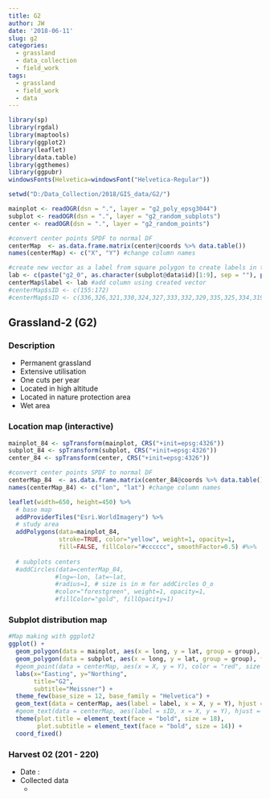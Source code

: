 ```yaml
---
title: G2
author: JW
date: '2018-06-11'
slug: g2
categories:
  - grassland
  - data_collection
  - field_work
tags:
  - grassland
  - field_work
  - data
---
```



```r
library(sp)
library(rgdal)
library(maptools)
library(ggplot2)
library(leaflet)
library(data.table)
library(ggthemes)
library(ggpubr)
windowsFonts(Helvetica=windowsFont("Helvetica-Regular"))

setwd("D:/Data_Collection/2018/GIS_data/G2/")

mainplot <- readOGR(dsn = ".", layer = "g2_poly_epsg3044")
subplot <- readOGR(dsn = ".", layer = "g2_random_subplots")
center <- readOGR(dsn = ".", layer = "g2_random_points")

#convert center points SPDF to normal DF
centerMap  <- as.data.frame.matrix(center@coords %>% data.table()) 
names(centerMap) <- c("X", "Y") #change column names

#create new vector as a label from square polygon to create labels in the map
lab <- c(paste("g2_0", as.character(subplot@data$id)[1:9], sep = ""), paste("g2_", as.character(subplot@data$id[10:20]), sep = ""))
centerMap$label <- lab #add column using created vector
#centerMap$sID <- c(155:172)
#centerMap$sID <- c(336,326,321,330,324,327,333,332,329,335,325,334,319,323,331,320,322,328)
```

## Grassland-2 (G2)

### Description

* Permanent grassland
* Extensive utilisation
* One cuts per year
* Located in high altitude
* Located in nature protection area
* Wet area

### Location map (interactive)

```r

mainplot_84 <- spTransform(mainplot, CRS("+init=epsg:4326"))
subplot_84 <- spTransform(subplot, CRS("+init=epsg:4326"))
center_84 <- spTransform(center, CRS("+init=epsg:4326"))

#convert center points SPDF to normal DF
centerMap_84  <- as.data.frame.matrix(center_84@coords %>% data.table()) 
names(centerMap_84) <- c("lon", "lat") #change column names

leaflet(width=650, height=450) %>%
  # base map
  addProviderTiles("Esri.WorldImagery") %>%
  # study area
  addPolygons(data=mainplot_84,
              stroke=TRUE, color="yellow", weight=1, opacity=1,
              fill=FALSE, fillColor="#cccccc", smoothFactor=0.5) #%>%
  
  # subplots centers
  #addCircles(data=centerMap_84,
             #lng=~lon, lat=~lat,
             #radius=1, # size is in m for addCircles O_o
             #color="forestgreen", weight=1, opacity=1,
             #fillColor="gold", fillOpacity=1)

```


### Subplot distribution map

```r
#Map making with ggplot2
ggplot() + 
  geom_polygon(data = mainplot, aes(x = long, y = lat, group = group), fill = "azure2", color = "black") + 
  geom_polygon(data = subplot, aes(x = long, y = lat, group = group), fill = "forestgreen", color = "darkgreen") +
  #geom_point(data = centerMap, aes(x = X, y = Y), color = "red", size = 1) +
  labs(x="Easting", y="Northing", 
       title="G2", 
       subtitle="Meissner") +
  theme_few(base_size = 12, base_family = "Helvetica") +
  geom_text(data = centerMap, aes(label = label, x = X, y = Y), hjust = 0.5, vjust = 2, size=3) +
  #geom_text(data = centerMap, aes(label = sID, x = X, y = Y), hjust = 0.5, vjust = -1.5, size=3) +
  theme(plot.title = element_text(face = "bold", size = 18),
        plot.subtitle = element_text(face = "bold", size = 14)) +
  coord_fixed() 
```


### Harvest 02 (201 - 220)

* Date : 
* Collected data
    + 
